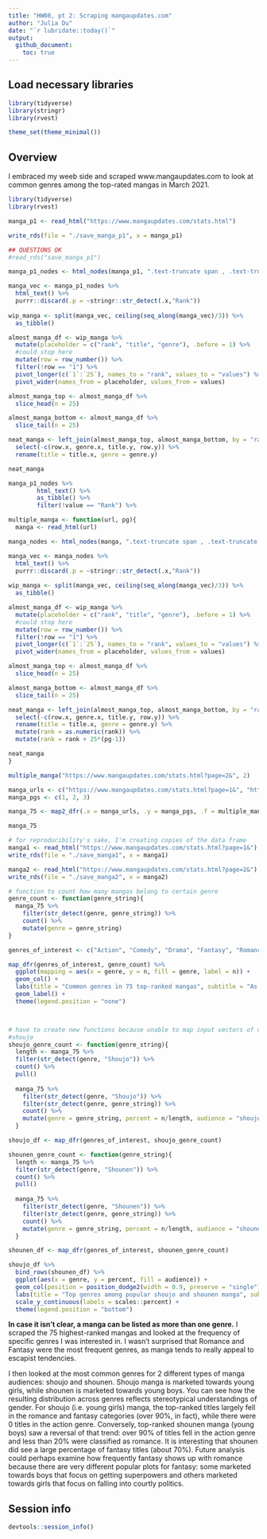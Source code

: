 ```yaml
---
title: "HW08, pt 2: Scraping mangaupdates.com"
author: "Julia Du"
date: "`r lubridate::today()`"
output: 
  github_document:
    toc: true
---
```


## Load necessary libraries

```r
library(tidyverse)
library(stringr)
library(rvest)

theme_set(theme_minimal())
```

## Overview

I embraced my weeb side and scraped www.mangaupdates.com to look at common genres among the top-rated mangas in March 2021. 

```r
library(tidyverse)
library(rvest)

manga_p1 <- read_html("https://www.mangaupdates.com/stats.html")

write_rds(file = "./save_manga_p1", x = manga_p1)

## QUESTIONS OK
#read_rds("save_manga_p1")

manga_p1_nodes <- html_nodes(manga_p1, ".text-truncate span , .text-truncate u, #main_content .text.text-center")

manga_vec <- manga_p1_nodes %>%
  html_text() %>%
  purrr::discard(.p = ~stringr::str_detect(.x,"Rank"))
    
wip_manga <- split(manga_vec, ceiling(seq_along(manga_vec)/3)) %>%
  as_tibble()

almost_manga_df <- wip_manga %>%
  mutate(placeholder = c("rank", "title", "genre"), .before = 1) %>% 
  #could stop here
  mutate(row = row_number()) %>%
  filter(!row == "1") %>%
  pivot_longer(c(`1`:`25`), names_to = "rank", values_to = "values") %>%
  pivot_wider(names_from = placeholder, values_from = values) 

almost_manga_top <- almost_manga_df %>%
  slice_head(n = 25)

almost_manga_bottom <- almost_manga_df %>%
  slice_tail(n = 25)

neat_manga <- left_join(almost_manga_top, almost_manga_bottom, by = "rank") %>%
  select(-c(row.x, genre.x, title.y, row.y)) %>%
  rename(title = title.x, genre = genre.y)

neat_manga
```

```r
manga_p1_nodes %>%
        html_text() %>%
        as_tibble() %>%
        filter(!value == "Rank") %>%
```


```r
multiple_manga <- function(url, pg){
  manga <- read_html(url)

manga_nodes <- html_nodes(manga, ".text-truncate span , .text-truncate u, #main_content .text.text-center")

manga_vec <- manga_nodes %>%
  html_text() %>%
  purrr::discard(.p = ~stringr::str_detect(.x,"Rank"))
    
wip_manga <- split(manga_vec, ceiling(seq_along(manga_vec)/3)) %>%
  as_tibble()

almost_manga_df <- wip_manga %>%
  mutate(placeholder = c("rank", "title", "genre"), .before = 1) %>% 
  #could stop here
  mutate(row = row_number()) %>%
  filter(!row == "1") %>%
  pivot_longer(c(`1`:`25`), names_to = "rank", values_to = "values") %>%
  pivot_wider(names_from = placeholder, values_from = values) 

almost_manga_top <- almost_manga_df %>%
  slice_head(n = 25)

almost_manga_bottom <- almost_manga_df %>%
  slice_tail(n = 25)

neat_manga <- left_join(almost_manga_top, almost_manga_bottom, by = "rank") %>%
  select(-c(row.x, genre.x, title.y, row.y)) %>%
  rename(title = title.x, genre = genre.y) %>%
  mutate(rank = as.numeric(rank)) %>%
  mutate(rank = rank + 25*(pg-1))

neat_manga
}

multiple_manga("https://www.mangaupdates.com/stats.html?page=2&", 2)

manga_urls <- c("https://www.mangaupdates.com/stats.html?page=1&", "https://www.mangaupdates.com/stats.html?page=2&", "https://www.mangaupdates.com/stats.html?page=3&")
manga_pgs <- c(1, 2, 3)

manga_75 <- map2_dfr(.x = manga_urls, .y = manga_pgs, .f = multiple_manga)

manga_75
```


```r
# for reproducibility's sake, I'm creating copies of the data frame
manga1 <- read_html("https://www.mangaupdates.com/stats.html?page=1&")
write_rds(file = "./save_manga1", x = manga1)

manga2 <- read_html("https://www.mangaupdates.com/stats.html?page=2&")
write_rds(file = "./save_manga2", x = manga2)

```

```r
# function to count how many mangas belong to certain genre
genre_count <- function(genre_string){
  manga_75 %>%
    filter(str_detect(genre, genre_string)) %>%
    count() %>%
    mutate(genre = genre_string)
}

genres_of_interest <- c("Action", "Comedy", "Drama", "Fantasy", "Romance")

map_dfr(genres_of_interest, genre_count) %>%
  ggplot(mapping = aes(x = genre, y = n, fill = genre, label = n)) +
  geom_col() +
  labs(title = "Common genres in 75 top-ranked mangas", subtitle = "As of Mar. 2021", x = "Genre", y = "Number of mangas", fill = "", caption = "Source: mangaupdates.com") +
  geom_label() +
  theme(legend.position = "none")



# have to create new functions because unable to map input vectors of diff lengths 
#shoujo 
shoujo_genre_count <- function(genre_string){
  length <- manga_75 %>%
  filter(str_detect(genre, "Shoujo")) %>%
  count() %>%
  pull()
  
  manga_75 %>%
    filter(str_detect(genre, "Shoujo")) %>%
    filter(str_detect(genre, genre_string)) %>%
    count() %>%
    mutate(genre = genre_string, percent = n/length, audience = "shoujo")
  }

shoujo_df <- map_dfr(genres_of_interest, shoujo_genre_count)

shounen_genre_count <- function(genre_string){
  length <- manga_75 %>%
  filter(str_detect(genre, "Shounen")) %>%
  count() %>%
  pull()
  
  manga_75 %>%
    filter(str_detect(genre, "Shounen")) %>%
    filter(str_detect(genre, genre_string)) %>%
    count() %>%
    mutate(genre = genre_string, percent = n/length, audience = "shounen")
  }

shounen_df <- map_dfr(genres_of_interest, shounen_genre_count)

shoujo_df %>%
  bind_rows(shounen_df) %>% 
  ggplot(aes(x = genre, y = percent, fill = audience)) +
  geom_col(position = position_dodge2(width = 0.9, preserve = "single")) +
  labs(title = "Top genres among popular shoujo and shounen manga", subtitle = "As of Mar. 2021", x = "Genre", y = "Percentage of audience-specific manga", fill = "Audience", caption = "Source: mangaupdates.com") +
  scale_y_continuous(labels = scales::percent) +
  theme(legend.position = "bottom")

```

**In case it isn't clear, a manga can be listed as more than one genre.**
I scraped the 75 highest-ranked mangas and looked at the frequency of specific genres I was interested in. I wasn't surprised that Romance and Fantasy were the most frequent genres, as manga tends to really appeal to escapist tendencies. 

I then looked at the most common genres for 2 different types of manga audiences: shoujo and shounen. Shoujo manga is marketed towards young girls, while shounen is marketed towards young boys. You can see how the resulting distribution across genres reflects stereotypical understandings of gender. For shoujo (i.e. young girls) manga, the top-ranked titles largely fell in the romance and fantasy categories (over 90%, in fact), while there were 0 titles in the action genre. Conversely, top-ranked shounen manga (young boys) saw a reversal of that trend: over 90% of titles fell in the action genre and less than 20% were classified as romance. It is interesting that shounen did see a large percentage of fantasy titles (about 70%). Future analysis could perhaps examine how frequently fantasy shows up with romance because there are very different popular plots for fantasy: some marketed towards boys that focus on getting superpowers and others marketed towards girls that focus on falling into courtly politics.  

## Session info

```r
devtools::session_info()
```
